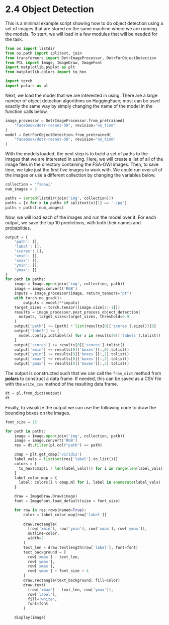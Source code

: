 # 2.4 Object Detection {.unnumbered}

This is a minimal example script showing how to do object detection
using a set of images that are stored on
the same machine where we are running the models. To start,
we will load in a few modules that will be needed for the
task.

```python
from os import listdir
from os.path import splitext, join
from transformers import DetrImageProcessor, DetrForObjectDetection
from PIL import Image, ImageDraw, ImageFont
import matplotlib.pyplot as plt
from matplotlib.colors import to_hex

import torch
import polars as pl
```

Next, we load the model that we are interested in using. 
There are a large number of object detection algorithms
on HuggingFace; most can be used exactly the same way by simply
changing the name of the model in the function calls below.

```python
image_processor = DetrImageProcessor.from_pretrained(
    "facebook/detr-resnet-50", revision="no_timm"
)
model = DetrForObjectDetection.from_pretrained(
    "facebook/detr-resnet-50", revision="no_timm"
)
```

With the models loaded, the next step is to build a set of
paths to the images that we are interested in using. Here,
we will create a list of all of the image files in the
directory containing the FSA-OWI images. Then, to save time,
we take just the first five images to work with. We could
run over all of the images or use a different collection by
changing the variables below.

```python
collection = 'fsaowi'
num_images = 5

paths = sorted(listdir(join('img', collection)))
paths = [x for x in paths if splitext(x)[1] == '.jpg']
paths = paths[:num_images]
```

Now, we will load each of the images and run the model over
it. For each output, we save the top 10 predictions, with
both their names and probabilties.

```python
output = {
    'path': [],
    'label': [],
    'scores': [],
    'xmin': [],
    'xmax': [],
    'ymin': [],
    'ymax': []
}
for path in paths:
    image = Image.open(join('img', collection, path))
    image = image.convert('RGB')
    inputs = image_processor(image, return_tensors="pt")
    with torch.no_grad():
        outputs = model(**inputs)
    target_sizes = torch.tensor([image.size[::-1]])
    results = image_processor.post_process_object_detection(
      outputs, target_sizes=target_sizes, threshold=0.9
    )
    output['path'] += [path] * list(results[0]['scores'].size())[0]
    output['label'] += [
      model.config.id2label[x] for x in results[0]['labels'].tolist()
    ]
    output['scores'] += results[0]['scores'].tolist()
    output['xmin'] += results[0]['boxes'][:,0].tolist()
    output['ymin'] += results[0]['boxes'][:,1].tolist()
    output['xmax'] += results[0]['boxes'][:,2].tolist()
    output['ymax'] += results[0]['boxes'][:,3].tolist()
```

The output is constructed such that we can call the `from_dict`
method from **polars** to construct a data frame. If needed, this
can be saved as a CSV file with the `write_csv` method of the
resulting data frame.

```python
dt = pl.from_dict(output)
dt
```

Finally, to visualize the output we can use the following code
to draw the bounding boxes on the images.

```python
font_size = 15

for path in paths:
    image = Image.open(join('img', collection, path))
    image = image.convert('RGB')
    res = dt.filter(pl.col("path") == path)

    cmap = plt.get_cmap('viridis')
    label_vals = list(set(res['label'].to_list()))
    colors = [
      to_hex(cmap(i / len(label_vals))) for i in range(len(label_vals))
    ]
    label_color_map = {
      label: colors[i % cmap.N] for i, label in enumerate(label_vals)
    }

    draw = ImageDraw.Draw(image)
    font = ImageFont.load_default(size = font_size)

    for row in res.rows(named=True):
        color = label_color_map[row['label']]
        
        draw.rectangle(
          [row['xmin'], row['ymin'], row['xmax'], row['ymax']],
          outline=color,
          width=2
        )
        text_len = draw.textlength(row['label'], font=font)
        text_background = [
          row['xmax'] - text_len,
          row['ymax'],
          row['xmax'],
          row['ymax'] + font_size + 4
        ]
        draw.rectangle(text_background, fill=color)
        draw.text(
          (row['xmax'] - text_len, row['ymax']),
          row['label'],
          fill='white',
          font=font
        )

    display(image)
```
